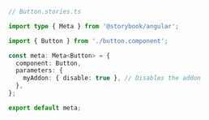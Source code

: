 ```ts
// Button.stories.ts

import type { Meta } from '@storybook/angular';

import { Button } from './button.component';

const meta: Meta<Button> = {
  component: Button,
  parameters: {
    myAddon: { disable: true }, // Disables the addon
  },
};

export default meta;
```
